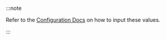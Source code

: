 :::note

Refer to the [Configuration
Docs](/getting-started/installation/configuration.md#components) on how to input
these values.

:::
